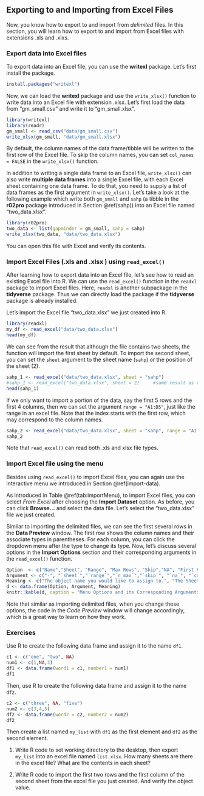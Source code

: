 ## Exporting to and Importing from Excel Files  {#import-excel}

Now, you know how to export to and import from *delimited* files. In this section, you will learn how to export to and import from Excel files with extensions .xls and .xlxs. 

### Export data into Excel files

To export data into an Excel file, you can use the **writexl** package. Let's first install the package.

```r
install.packages("writexl")
```

Now, we can load the **writexl** package and use the `write_xlsx()` function to write data into an Excel file with extension .xlsx. Let's first load the data from "gm_small.csv" and write it to "gm_small.xlsx". 

```r
library(writexl)
library(readr)
gm_small <- read_csv("data/gm_small.csv")
write_xlsx(gm_small, "data/gm_small.xlsx")
```

By default, the column names of the data frame/tibble will be written to the first row of the Excel file. To skip the column names, you can set `col_names = FALSE` in the `write_xlsx()` function.

In addition to writing a single data frame to an Excel file, `write_xlsx()` can also write **multiple data frames** into a single Excel file, with each Excel sheet containing one data frame. To do that, you need to supply a list of data frames as the first argument in `write_xlsx()`.  Let's take a look at the following example which write both `gm_small` and `sahp` (a tibble in the **r02pro** package introduced in Section \@ref(sahp)) into an Excel file named "two_data.xlsx".

```r
library(r02pro)
two_data <- list(gapminder = gm_small, sahp = sahp)
write_xlsx(two_data, "data/two_data.xlsx")
```

You can open this file with Excel and verify its contents.

### Import Excel Files (.xls and .xlsx ) using `read_excel()`

After learning how to export data into an Excel file, let's see how to read an existing Excel file into R. We can use the `read_excel()` function in the `readxl` package to import Excel files. Here, `readxl` is another subpackage in the **tidyverse** package. Thus we can directly load the package if the **tidyverse** package is already installed. 

Let's import the Excel file "two_data.xlsx" we just created into R. 

```r
library(readxl)
my_df <- read_excel("data/two_data.xlsx")
head(my_df)
```

We can see from the result that although the file contains two sheets, the function will import the first sheet by default. To import the second sheet, you can set the `sheet` argument to the sheet name (`sahp`) or the position of the sheet (2). 

```r
sahp_1 <- read_excel("data/two_data.xlsx", sheet = "sahp")
#sahp_1 <- read_excel("two_data.xlsx", sheet = 2)     #same result as the previous line
head(sahp_1)
```

If we only want to import a portion of the data, say the first 5 rows and the first 4 columns, then we can set the argument `range = "A1:D5"`, just like the range in an excel file. Note that the index starts with the first row, which may correspond to the column names.

```r
sahp_2 <- read_excel("data/two_data.xlsx", sheet = "sahp", range = "A1:D5")
sahp_2
```

Note that `read_excel()` can read both .xls and xlsx file types. 

### Import Excel file using the menu

Besides using `read_excel()` to import Excel files, you can again use the interactive menu we introduced in Section \@ref(import-data).

As introduced in Table \@ref(tab:importMenu), to import Excel files, you can select *From Excel* after choosing the **Import Dataset** option. As before, you can click **Browse...** and select the data file. Let's select the "two_data.xlsx" file we just created. 

Similar to importing the delimited files, we can see the first several rows in the **Data Preview** window. The first row shows the column names and their associate types in parentheses. For each column, you can click the dropdown menu after the type to change its type. Now, let's discuss several options in the **Import Options** section and their corresponding arguments in the `read_excel()` function. 

```r
Option  <- c("Name","Sheet", "Range", "Max Rows", "Skip","NA", "First Row as Names", "Code Preview")
Argument <- c("-", "`sheet`","`range`","`n_max`","`skip`", "`na`", "`col_names`", "-")
Meaning <- c("The object name you would like to assign to.", "The Sheet you want to import from.", "The data range you want to import.", "The maximum number of rows to import.", "The number of rows to skip at the beginning of the file.", "The way NA is represented in the data file.", "Whether you want to use the first row as column names. `TRUE` or `FALSE`.", "The R code to be executed for importing the data")
d <- data.frame(Option, Argument, Meaning)
knitr::kable(d, caption = "Menu Options and its Corresponding Arguments in read\\_excel() and Meanings")
```

Note that similar as importing delimited files, when you change these options, the code in the *Code Preview* window will change accordingly, which is a great way to learn on how they work.

### Exercises

Use R to create the following data frame and assign it to the name `df1`.

```r
c1 <- c("one", "two", NA)
num1 <- c(1,NA,3)
df1 <- data.frame(word1 = c1, number1 = num1)
df1
```

Then, use R to create the following data frame and assign it to the name `df2`.

```r
c2 <- c("three", NA, "five")
num2 <- c(3,4,5)
df2 <- data.frame(word2 = c2, number2 = num2)
df2
```

Then create a list named `my_list` with `df1` as the first element and `df2` as the second element.

1. Write R code to set working directory to the desktop, then export `my_list` into an excel file named `list.xlsx`. How many sheets are there in the excel file? What are the contents in each sheet? 

2. Write R code to import the first two rows and the first column of the second sheet from the excel file you just created. And verify the object value.






